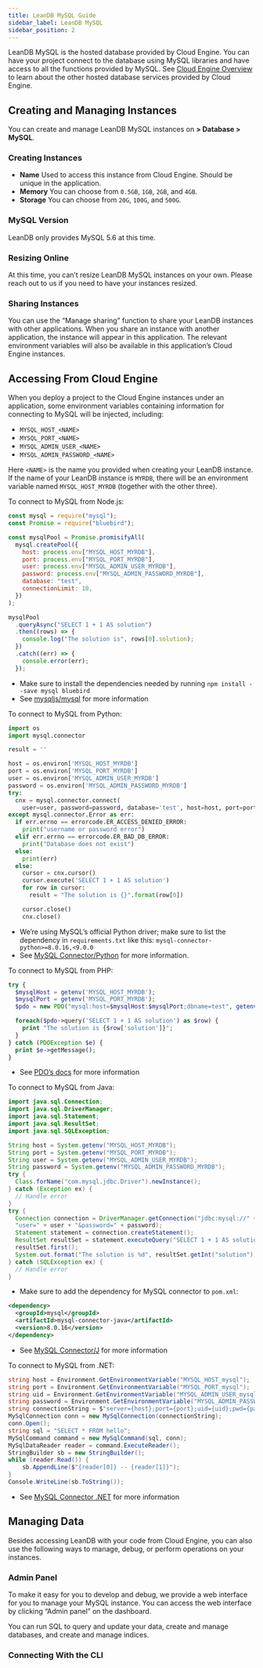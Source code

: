 ```yaml
---
title: LeanDB MySQL Guide
sidebar_label: LeanDB MySQL
sidebar_position: 2
---
```



LeanDB MySQL is the hosted database provided by Cloud Engine. You can have your project connect to the database using MySQL libraries and have access to all the functions provided by MySQL. See [Cloud Engine Overview](/v3/sdk/engine/overview) to learn about the other hosted database services provided by Cloud Engine.

## Creating and Managing Instances

You can create and manage LeanDB MySQL instances on **<Path to="engine" /> > Database > MySQL**.

### Creating Instances

<LeandbCreateInstance>

- **Name** Used to access this instance from Cloud Engine. Should be unique in the application.
- **Memory** You can choose from `0.5GB`, `1GB`, `2GB`, and `4GB`.
- **Storage** You can choose from `20G`, `100G`, and `500G`.

</LeandbCreateInstance>

### MySQL Version

LeanDB only provides MySQL 5.6 at this time.

### Resizing Online

At this time, you can’t resize LeanDB MySQL instances on your own. Please reach out to us if you need to have your instances resized.

### Sharing Instances

You can use the “Manage sharing” function to share your LeanDB instances with other applications. When you share an instance with another application, the instance will appear in this application. The relevant environment variables will also be available in this application’s Cloud Engine instances.

## Accessing From Cloud Engine

When you deploy a project to the Cloud Engine instances under an application, some environment variables containing information for connecting to MySQL will be injected, including:

- `MYSQL_HOST_<NAME>`
- `MYSQL_PORT_<NAME>`
- `MYSQL_ADMIN_USER_<NAME>`
- `MYSQL_ADMIN_PASSWORD_<NAME>`

Here `<NAME>` is the name you provided when creating your LeanDB instance. If the name of your LeanDB instance is `MYRDB`, there will be an environment variable named `MYSQL_HOST_MYRDB` (together with the other three).

<EngineRuntimes>
<TabItem value='nodejs'>

To connect to MySQL from Node.js:

```javascript
const mysql = require("mysql");
const Promise = require("bluebird");

const mysqlPool = Promise.promisifyAll(
  mysql.createPool({
    host: process.env["MYSQL_HOST_MYRDB"],
    port: process.env["MYSQL_PORT_MYRDB"],
    user: process.env["MYSQL_ADMIN_USER_MYRDB"],
    password: process.env["MYSQL_ADMIN_PASSWORD_MYRDB"],
    database: "test",
    connectionLimit: 10,
  })
);

mysqlPool
  .queryAsync("SELECT 1 + 1 AS solution")
  .then((rows) => {
    console.log("The solution is", rows[0].solution);
  })
  .catch((err) => {
    console.error(err);
  });
```

- Make sure to install the dependencies needed by running `npm install --save mysql bluebird`
- See [mysqljs/mysql](https://github.com/mysqljs/mysql) for more information

</TabItem>
<TabItem value='python'>

To connect to MySQL from Python:

```python
import os
import mysql.connector

result = ''

host = os.environ['MYSQL_HOST_MYRDB']
port = os.environ['MYSQL_PORT_MYRDB']
user = os.environ['MYSQL_ADMIN_USER_MYRDB']
password = os.environ['MYSQL_ADMIN_PASSWORD_MYRDB']
try:
  cnx = mysql.connector.connect(
    user=user, password=password, database='test', host=host, port=port)
except mysql.connector.Error as err:
  if err.errno == errorcode.ER_ACCESS_DENIED_ERROR:
    print("username or password error")
  elif err.errno == errorcode.ER_BAD_DB_ERROR:
    print("Database does not exist")
  else:
    print(err)
  else:
    cursor = cnx.cursor()
    cursor.execute('SELECT 1 + 1 AS solution')
    for row in cursor:
      result = "The solution is {}".format(row[0])

    cursor.close()
    cnx.close()
```

- We’re using MySQL’s official Python driver; make sure to list the dependency in `requirements.txt` like this: `mysql-connector-python>=8.0.16,<9.0.0`
- See [MySQL Connector/Python](https://dev.mysql.com/doc/connector-python/en/) for more information.

</TabItem>
<TabItem value='php'>

To connect to MySQL from PHP:

```php
try {
  $mysqlHost = getenv('MYSQL_HOST_MYRDB');
  $mysqlPort = getenv('MYSQL_PORT_MYRDB');
  $pdo = new PDO("mysql:host=$mysqlHost:$mysqlPort;dbname=test", getenv('MYSQL_ADMIN_USER_MYRDB'), getenv('MYSQL_ADMIN_PASSWORD_MYRDB'));

  foreach($pdo->query('SELECT 1 + 1 AS solution') as $row) {
    print "The solution is {$row['solution']}";
  }
} catch (PDOException $e) {
  print $e->getMessage();
}
```

- See [PDO’s docs](https://www.php.net/manual/zh/class.pdo.php) for more information

</TabItem>
<TabItem value='java'>

To connect to MySQL from Java:

```java
import java.sql.Connection;
import java.sql.DriverManager;
import java.sql.Statement;
import java.sql.ResultSet;
import java.sql.SQLException;

String host = System.getenv("MYSQL_HOST_MYRDB");
String port = System.getenv("MYSQL_PORT_MYRDB");
String user = System.getenv("MYSQL_ADMIN_USER_MYRDB");
String password = System.getenv("MYSQL_ADMIN_PASSWORD_MYRDB");
try {
  Class.forName("com.mysql.jdbc.Driver").newInstance();
} catch (Exception ex) {
  // Handle error
}
try {
  Connection connection = DriverManager.getConnection("jdbc:mysql://" + host + ":" + port + "/test?" +
  "user=" + user + "&password=" + password);
  Statement statement = connection.createStatement();
  ResultSet resultSet = statement.executeQuery("SELECT 1 + 1 AS solution");
  resultSet.first();
  System.out.format("The solution is %d", resultSet.getInt("solution"));
} catch (SQLException ex) {
  // Handle error
}
```

- Make sure to add the dependency for MySQL connector to `pom.xml`:

```xml
<dependency>
  <groupId>mysql</groupId>
  <artifactId>mysql-connector-java</artifactId>
  <version>8.0.16</version>
</dependency>
```

- See [MySQL Connector/J](https://dev.mysql.com/doc/connector-j/8.0/en/connector-j-usagenotes-connect-drivermanager.html) for more information

</TabItem>
<TabItem value='dotnet'>

To connect to MySQL from .NET:

```cs
string host = Environment.GetEnvironmentVariable("MYSQL_HOST_mysql");
string port = Environment.GetEnvironmentVariable("MYSQL_PORT_mysql");
string uid = Environment.GetEnvironmentVariable("MYSQL_ADMIN_USER_mysql");
string password = Environment.GetEnvironmentVariable("MYSQL_ADMIN_PASSWORD_mysql");
string connectionString = $"server={host};port={port};uid={uid};pwd={password};database=leancloud";
MySqlConnection conn = new MySqlConnection(connectionString);
conn.Open();
string sql = "SELECT * FROM hello";
MySqlCommand command = new MySqlCommand(sql, conn);
MySqlDataReader reader = command.ExecuteReader();
StringBuilder sb = new StringBuilder();
while (reader.Read()) {
    sb.AppendLine($"{reader[0]} -- {reader[1]}");
}
Console.WriteLine(sb.ToString());
```

- See [MySQL Connector .NET](https://dev.mysql.com/doc/connector-net/en/) for more information

</TabItem>
</EngineRuntimes>

## Managing Data

Besides accessing LeanDB with your code from Cloud Engine, you can also use the following ways to manage, debug, or perform operations on your instances.

### Admin Panel

To make it easy for you to develop and debug, we provide a web interface for you to manage your MySQL instance. You can access the web interface by clicking “Admin panel” on the dashboard.

You can run SQL to query and update your data, create and manage databases, and create and manage indices.

### Connecting With the CLI

<LeandbCliAccess />
